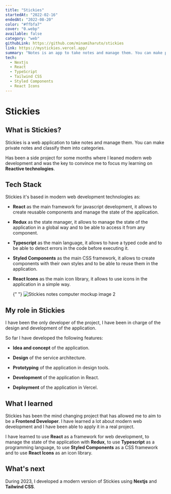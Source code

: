 ```yaml
---
title: "Stickies"
startedAt: "2022-02-16"
endedAt: "2022-08-20"
color: "#ffbfa7"
cover: "0.webp"
available: false
category: "web"
githubLink: https://github.com/minamiharuto/stickies
link: https://mystickies.vercel.app/
summary: "Notes is an app to take notes and manage them. You can make private notes and classify them into categories."
tech: 
  - Nextjs
  - React
  - TypeScript
  - Tailwind CSS
  - Styled Components
  - React Icons
---
```


# Stickies

## What is Stickies?

Stickies is a web application to take notes and manage them. You can make private notes and classify them into categories.

Has been a side project for some months where I leaned modern web development and was the key to convince me to focus my learning on **Reactive technologies**.

## Tech Stack

Stickies it's based in modern web development technologies as:

- **React** as the main framework for javascript development, it allows to create reusable components and manage the state of the application.

- **Redux** as the state manager, it allows to manage the state of the application in a global way and to be able to access it from any component.

- **Typescript** as the main language, it allows to have a typed code and to be able to detect errors in the code before executing it.

- **Styled Components** as the main CSS framework, it allows to create components with their own styles and to be able to reuse them in the application.

- **React Icons** as the main icon library, it allows to use icons in the application in a simple way.

  {" "}
  <Image
    alt="Stickies notes computer mockup image 2"
    width={800}
    height={500}
    className="rounded-xl h-full max-h-[500px] object-contain pl-16 show-animation"
    src="/media/projects/stickies/stickies_computer.png"
  />

## My role in Stickies

I have been the only developer of the project, I have been in charge of the design and development of the application.

So far I have developed the following features:

- **Idea and concept** of the application.

- **Design** of the service architecture.

- **Prototyping** of the application in design tools.

- **Development** of the application in React.

- **Deployment** of the application in Vercel.

## What I learned

Stickies has been the mind changing project that has allowed me to aim to be a **Frontend Developer**. I have learned a lot about modern web development and I have been able to apply it in a real project.

I have learned to use **React** as a framework for web development, to manage the state of the application with **Redux**, to use **Typescript** as a programming language, to use **Styled Components** as a CSS framework and to use **React Icons** as an icon library.

## What's next

During 2023, I developed a modern version of Stickies using **Nextjs** and **Tailwind CSS**.

<BlogLink slug="notes" name="Discover Notes project 🗒️ " />
